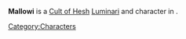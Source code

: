 {{stub}}
'''Mallowi''' is a [[Cult of Hesh]] [[Luminari]] and character in {{Gamename}}.

[[Category:Characters]]